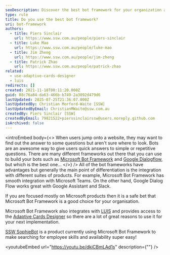 ```yaml
---
seoDescription: Discover the best bot framework for your organization and create engaging chatbots with seamless integration into Microsoft products.
type: rule
title: Do you use the best bot framework?
uri: bot-framework
authors:
  - title: Piers Sinclair
    url: https://www.ssw.com.au/people/piers-sinclair
  - title: Luke Mao
    url: https://www.ssw.com.au/people/luke-mao
  - title: Jim Zheng
    url: https://www.ssw.com.au/people/jim-zheng
  - title: Patrick Zhao
    url: https://www.ssw.com.au/people/patrick-zhao
related:
  - use-adaptive-cards-designer
  - luis
redirects: []
created: 2021-11-18T08:11:20.000Z
guid: 88c76a84-da63-466b-b749-2a3092d479d6
lastUpdated: 2025-07-25T21:36:07.000Z
lastUpdatedBy: Christian Morford-Waite [SSW]
lastUpdatedByEmail: ChristianMWaite@ssw.com.au
createdBy: Piers Sinclair [SSW]
createdByEmail: 79821522+pierssinclairssw@users.noreply.github.com
isArchived: false
---
```


<introEmbed
  body={<>
When users jump onto a website, they may want to find out the answer to some questions but aren't sure where to look. Bots are an awesome way to give users quick answers to simple or repetitive questions. There are many different frameworks out there that you can use to build your bots such as [Microsoft Bot Framework](https://dev.botframework.com/) and [Google Dialogflow](https://cloud.google.com/dialogflow), but which is the best one...
  </>}
/>
All of the bot frameworks have advantages but generally the main point of differentiation is the integration with different suites of products. For example, Microsoft Bot Framework has smooth integration with Microsoft Teams. On the other hand, Google Dialog Flow works great with Google Assistant and Slack.

If you are focused mostly on Microsoft products then it is a safe bet that Microsoft Bot Framework is a good choice for your organisation.

Microsoft Bot Framework also integrates with [LUIS](https://www.luis.ai/) and provides access to the [Adaptive Cards Designer](https://adaptivecards.io/designer/) so there are a lot of great reasons to use it for your next implementation.

[SSW SophieBot](https://sswsophie.com/sophiebot/) is a product currently using Microsoft Bot Framework to make searching for employee skills and availability super easy!


<youtubeEmbed url="https://youtu.be/dkiCBmLAd1s" description={""} />
